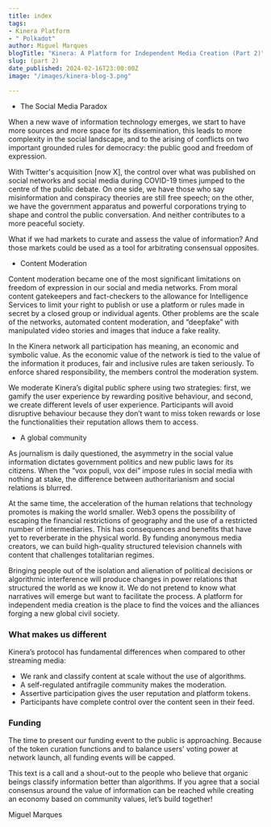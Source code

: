 ```yaml
---
title: index
tags:
- Kinera Platform
- " Polkadot"
author: Miguel Marques
blogTitle: "Kinera: A Platform for Independent Media Creation (Part 2)"
slug: (part 2)
date_published: 2024-02-16T23:00:00Z
image: "/images/kinera-blog-3.png"

---
```

- The Social Media Paradox

When a new wave of information technology emerges, we start to have more sources and more space for its dissemination, this leads to more complexity in the social landscape, and to the arising of conflicts on two important grounded rules for democracy: the public good and freedom of expression.

With Twitter's acquisition [now X], the control over what was published on social networks and social media during COVID-19 times jumped to the centre of the public debate. On one side, we have those who say misinformation and conspiracy theories are still free speech; on the other, we have the government apparatus and powerful corporations trying to shape and control the public conversation. And neither contributes to a more peaceful society.

What if we had markets to curate and assess the value of information? And those markets could be used as a tool for arbitrating consensual opposites.

- Content Moderation

Content moderation became one of the most significant limitations on freedom of expression in our social and media networks. From moral content gatekeepers and fact-checkers to the allowance for Intelligence Services to limit your right to publish or use a platform or rules made in secret by a closed group or individual agents. Other problems are the scale of the networks, automated content moderation, and “deepfake” with manipulated video stories and images that induce a fake reality. 

In the Kinera network all participation has meaning, an economic and symbolic value. As the economic value of the network is tied to the value of the information it produces, fair and inclusive rules are taken seriously. To enforce shared responsibility, the members control the moderation system.  

We moderate Kinera’s digital public sphere using two strategies: first, we gamify the user experience by rewarding positive behaviour, and second, we create different levels of user experience. Participants will avoid disruptive behaviour because they don’t want to miss token rewards or lose the functionalities their reputation allows them to access.

- A global community

As journalism is daily questioned, the asymmetry in the social value information dictates government politics and new public laws for its citizens. When the “vox populi, vox dei” impose rules in social media with nothing at stake, the difference between authoritarianism and social relations is blurred. 

At the same time, the acceleration of the human relations that technology promotes is making the world smaller. Web3 opens the possibility of escaping the financial restrictions of geography and the use of a restricted number of intermediaries. This has consequences and benefits that have yet to reverberate in the physical world. By funding anonymous media creators, we can build high-quality structured television channels with content that challenges totalitarian regimes. 

Bringing people out of the isolation and alienation of political decisions or algorithmic interference will produce changes in power relations that structured the world as we know it. We do not pretend to know what narratives will emerge but want to facilitate the process. A platform for independent media creation is the place to find the voices and the alliances forging a new global civil society. 

### What makes us different

Kinera’s protocol has fundamental differences when compared to other streaming media:

* We rank and classify content at scale without the use of algorithms. 
* A self-regulated antifragile community makes the moderation.
* Assertive participation gives the user reputation and platform tokens.
* Participants have complete control over the content seen in their feed.
    
### Funding

The time to present our funding event to the public is approaching. Because of the token curation functions and to balance users' voting power at network launch, all funding events will be capped.

This text is a call and a shout-out to the people who believe that organic beings classify information better than algorithms. If you agree that a social consensus around the value of information can be reached while creating an economy based on community values, let’s build together! 

Miguel Marques





